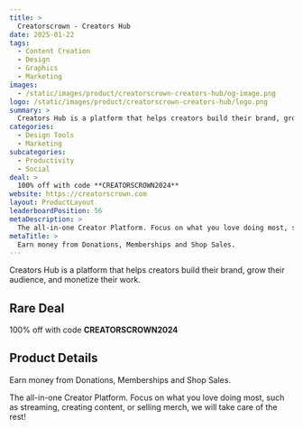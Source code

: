```yaml
---
title: >
  Creatorscrown - Creators Hub
date: 2025-01-22
tags:
  - Content Creation
  - Design
  - Graphics
  - Marketing
images:
  - /static/images/product/creatorscrown-creators-hub/og-image.png
logo: /static/images/product/creatorscrown-creators-hub/logo.png
summary: >
  Creators Hub is a platform that helps creators build their brand, grow their audience, and monetize their work.
categories:
  - Design Tools
  - Marketing
subcategories:
  - Productivity
  - Social
deal: >
  100% off with code **CREATORSCROWN2024**
website: https://creatorscrown.com
layout: ProductLayout
leaderboardPosition: 56
metaDescription: >
  The all-in-one Creator Platform. Focus on what you love doing most, such as streaming, creating content, or selling merch, we will take care of the rest!
metaTitle: >
  Earn money from Donations, Memberships and Shop Sales.
---
```

Creators Hub is a platform that helps creators build their brand, grow their audience, and monetize their work.

## Rare Deal

100% off with code **CREATORSCROWN2024**

## Product Details

Earn money from Donations, Memberships and Shop Sales.

The all-in-one Creator Platform. Focus on what you love doing most, such as streaming, creating content, or selling merch, we will take care of the rest!

